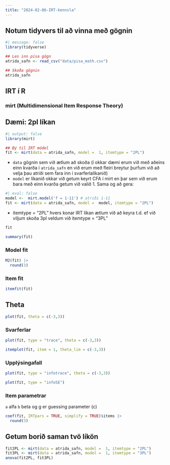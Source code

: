 ---
title: "2024-02-06-IRT-kennsla"
---

## Notum tidyvers til að vinna með gögnin
```{r}
#| message: false
library(tidyverse)

## Les inn pisa gögn
atrida_safn <- read_csv("data/pisa_math.csv")

## Skoða gögnin
atrida_safn
```

## IRT í R
### mirt (Multidimensional Item Response Theory)

## Dæmi: 2pl líkan
```{r}
#| output: false
library(mirt)

## Bý til IRT módel
fit <- mirt(data = atrida_safn, model =  1, itemtype = "2PL")
```
* `data` gögnin sem við ætlum að skoða (í okkar dæmi erum við með aðeins einn kvarða í `atrida_safn` en við erum með fleiri breytur þurfum við að velja þau atriði sem fara inn í svarferlalíkanið)
* `model` er líkanið okkar við getum keyrt CFA í mirt en þar sem við erum bara með einn kvarða getum við valið 1. Sama og að gera:

```{r}
#| eval: false
model <-  mirt.model('f = 1-11') # atriði 1-11
fit <- mirt(data = atrida_safn, model =  model, itemtype = "2PL")
```

* itemtype = "2PL" hvers konar IRT líkan ætlum við að keyra t.d. ef við viljum skoða 3pl veldum við itemtype = "3PL"


```{r}
fit
```

```{r}
summary(fit)
```

### Model fit
```{r}
M2(fit) |> 
  round(3)
```

### Item fit
```{r}
itemfit(fit)
```



## Theta

```{r}
plot(fit, theta = c(-3,3))
```


### Svarferlar
```{r}
plot(fit, type = "trace", theta = c(-3,3))
```

```{r}
itemplot(fit, item = 1, theta_lim = c(-3,3))
```


### Upplýsingafall
```{r}
plot(fit, type = "infotrace", theta = c(-3,3))
```

```{r}
plot(fit, type = "infoSE")
```

### Item parametrar
`a` alfa `b` beta og g er guessing parameter (c)
```{r}
coef(fit, IRTpars = TRUE, simplify = TRUE)$items |> 
  round(3)
```

## Getum borið saman tvö líkön
```{r}
fit2PL <- mirt(data = atrida_safn, model =  1, itemtype = "2PL")
fit3PL <- mirt(data = atrida_safn, model =  1, itemtype = "3PL")
anova(fit2PL, fit3PL)
```


